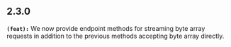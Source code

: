 ## 2.3.0
**`(feat):`** We now provide endpoint methods for streaming byte array requests in addition to the previous methods accepting
byte array directly.


